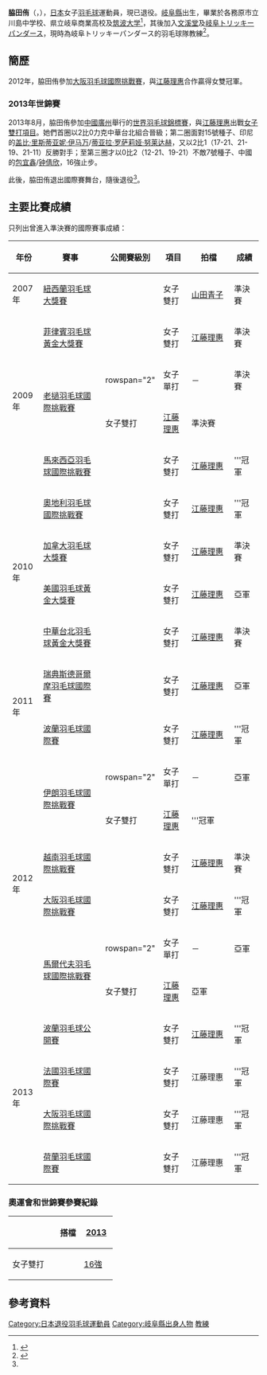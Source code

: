 {{noteTA|G1=Badminton}}
{{Infobox 羽球選手
| playername              = {{lang|ja|<small>わきた ゆう</small><br/><big>脇田 侑</big>}}<br/><small>({{lang|en|Wakita Yū}})</small>
| image                   = 
| size                    = 
| caption                 = 
| birth_name              = 
| date_of_birth           = {{birth_date_and_age|1984|11|4}}
| place_of_birth          = {{JPN}}[[岐阜縣|岐阜縣]]
| height                  = 
| weight                  = 
| event                   = 女子單打、女子雙打
| country                 = {{JPN}}
| years_active            = 
| handedness              = 
| coach                   = 
| highest_ranking         = 第98位（女單）<br/>（2010年3月18日）<br/>第13位（女雙-[[江藤理惠|江藤理惠]]）
| date_of_highest_ranking = 2011年1月27日<ref name="highest-ranking">[http://bwfcontent.tournamentsoftware.com/ranking/player.aspx?id=5218&player=116599 BWF World Ranking - Ranking of Yu WAKITA (52089)]{{en}}</ref>
| current_ranking         = 現已退役
| date_of_current_ranking = 
| played                  = 36勝–23負（女單）<br/>105勝–34負（女雙）<br/>7勝–5負（混雙）
| titles                  = 
| bwf_profile             = 21176DD7-E5D0-49D1-B426-C7A92C7500A0
| bwf_id                  = 52089
| updated                 = 2016年5月11日
}}
{{MedalTableTop}}
{{MedalSport | 女子[[羽毛球|羽毛球]]}}
{{MedalCountry | {{JPN}}}}
{{MedalBottom}}
'''脇田侑'''（{{jpn|j=脇田 侑|kn=わきた ゆう|rm=Wakita Yū}}，{{bd|1984年|11月4日}}），[[日本|日本]]女子[[羽毛球|羽毛球]]運動員，現已退役。[[岐阜縣|岐阜縣]]出生，畢業於各務原市立川島中学校、県立岐阜商業高校及[[筑波大学|筑波大学]]<ref name="選手名鑑">{{cite web|title=選手名鑑 - 脇田 侑/ Yu Wakita|url=http://www.smash-net.tv/player/details/id/239/|website=SMASH and NET.TV|access-date=2013-07-20|archive-date=2020-01-08|archive-url=https://web.archive.org/web/20200108105718/http://www.smash-net.tv/player/details/id/239/|dead-url=no}}{{ja}}</ref>，其後加入[[文溪堂|文溪堂]]及[[岐阜トリッキーパンダース|岐阜トリッキーパンダース]]，現時為岐阜トリッキーパンダース的羽毛球隊教練<ref>{{cite web|title=参加チーム紹介 > 岐阜トリッキーパンダース　岐阜トリッキーパンダース|url=http://www.badminton-league.jp/team/gifutricky.html|website=Badminton Nippon League Official Website|deadurl=yes|archiveurl=https://web.archive.org/web/20160526182413/http://www.badminton-league.jp/team/gifutricky.html|archivedate=2016-05-26}}{{ja}}</ref>。

==簡歷==
2012年，脇田侑參加[[2012年大阪羽毛球國際挑戰賽|大阪羽毛球國際挑戰賽]]，與[[江藤理惠|江藤理惠]]合作贏得女雙冠軍。

===2013年世錦賽===
2013年8月，脇田侑參加[[中國|中國]][[廣州|廣州]]舉行的[[2013年世界羽毛球錦標賽|世界羽毛球錦標賽]]，與[[江藤理惠|江藤理惠]]出戰[[2013年世界羽毛球錦標賽女子雙打項目|女子雙打項目]]。她們首圈以2比0力克中華台北組合晉級；第二圈面對15號種子、印尼的[[盖比·里斯蒂亚妮·伊马万|盖比·里斯蒂亚妮·伊马万]]/[[蒂亚拉·罗萨莉娅·努莱达赫|蒂亚拉·罗萨莉娅·努莱达赫]]，又以2比1（17-21、21-19、21-11）反勝對手；至第三圈才以0比2（12-21、19-21）不敵7號種子、中國的[[包宜鑫|包宜鑫]]/[[钟倩欣|钟倩欣]]，16強止步。

此後，脇田侑退出國際賽舞台，隨後退役<ref name="選手名鑑"/>。

==主要比賽成績==
只列出曾進入準決賽的國際賽事成績：
{| class=wikitable style="text-align:center; font-size:small;" 
!width="50"|年份
!width="180"|賽事
!width="80"|公開賽級別
!width="60"|項目
!width="100"|拍檔
!width="50"|成績
|-
!rowspan="1"|2007年
|[[2007年紐西蘭羽毛球大獎賽|紐西蘭羽毛球大獎賽]]
|{{BWFGP}}
|女子雙打
|[[山田青子|山田青子]]
|bgcolor="#b8860b"|準決賽
|-
!rowspan="4"|2009年
|[[2009年菲律賓羽毛球黃金大獎賽|菲律賓羽毛球黃金大獎賽]]
|{{BWFGPG}}
|女子雙打
|[[江藤理惠|江藤理惠]]
|bgcolor="#b8860b"|準決賽
|-
|rowspan="2"|[[2009年老撾羽毛球國際挑戰賽|老撾羽毛球國際挑戰賽]]
|rowspan="2" {{BWFIC}}
|女子單打
|－
|bgcolor="#b8860b"|準決賽
|-
|女子雙打
|[[江藤理惠|江藤理惠]]
|bgcolor="#b8860b"|準決賽
|-
|[[2009年馬來西亞羽毛球國際挑戰賽|馬來西亞羽毛球國際挑戰賽]]
|{{BWFIC}}
|女子雙打
|[[江藤理惠|江藤理惠]]
|bgcolor="gold"|'''冠軍
|-
!rowspan="4"|2010年
|[[2010年奧地利羽毛球國際挑戰賽|奧地利羽毛球國際挑戰賽]]
|{{BWFIC}}
|女子雙打
|[[江藤理惠|江藤理惠]]
|bgcolor="gold"|'''冠軍
|-
|[[2010年加拿大羽毛球大獎賽|加拿大羽毛球大獎賽]]
|{{BWFGP}}
|女子雙打
|[[江藤理惠|江藤理惠]]
|bgcolor="#b8860b"|準決賽
|-
|[[2010年美國羽毛球黃金大獎賽|美國羽毛球黃金大獎賽]]
|{{BWFGPG}}
|女子雙打
|[[江藤理惠|江藤理惠]]
|bgcolor="silver"|亞軍
|-
|[[2010年中華台北羽球公開賽|中華台北羽毛球黃金大獎賽]]
|{{BWFGPG}}
|女子雙打
|[[江藤理惠|江藤理惠]]
|bgcolor="#b8860b"|準決賽
|-
!rowspan="2"|2011年
|[[2011年瑞典斯德哥爾摩羽毛球國際賽|瑞典斯德哥爾摩羽毛球國際賽]]
|{{BWFIC}}
|女子雙打
|[[江藤理惠|江藤理惠]]
|bgcolor="silver"|亞軍
|-
|[[2011年波蘭羽毛球國際賽|波蘭羽毛球國際賽]]
|{{BWFIC}}
|女子雙打
|[[江藤理惠|江藤理惠]]
|bgcolor="gold"|'''冠軍
|-
!rowspan="6"|2012年
|rowspan="2"|[[2012年伊朗羽毛球國際挑戰賽|伊朗羽毛球國際挑戰賽]]
|rowspan="2" {{BWFIC}}
|女子單打
|－
|bgcolor="silver"|亞軍
|-
|女子雙打
|[[江藤理惠|江藤理惠]]
|bgcolor="gold"|'''冠軍
|-
|[[2012年越南羽毛球國際挑戰賽|越南羽毛球國際挑戰賽]]
|{{BWFIC}}
|女子雙打
|[[江藤理惠|江藤理惠]]
|bgcolor="#b8860b"|準決賽
|-
|[[2012年大阪羽毛球國際挑戰賽|大阪羽毛球國際挑戰賽]]
|{{BWFIC}}
|女子雙打
|[[江藤理惠|江藤理惠]]
|bgcolor="gold"|'''冠軍
|-
|rowspan="2"|[[2012年馬爾代夫羽毛球國際挑戰賽|馬爾代夫羽毛球國際挑戰賽]]
|rowspan="2" {{BWFIC}}
|女子單打
|－
|bgcolor="silver"|亞軍
|-
|女子雙打
|[[江藤理惠|江藤理惠]]
|bgcolor="silver"|亞軍
|-
!rowspan="4"|2013年
|[[2013年波蘭羽毛球公開賽|波蘭羽毛球公開賽]]
|{{BWFIC}}
|女子雙打
|[[江藤理惠|江藤理惠]]
|bgcolor="gold"|'''冠軍
|-
|[[2013年法國羽毛球國際賽|法國羽毛球國際賽]]
|{{BWFIC}}
|女子雙打
|江藤理惠
|bgcolor="gold"|'''冠軍
|-
|[[2013年大阪羽毛球國際挑戰賽|大阪羽毛球國際挑戰賽]]
|{{BWFIC}}
|女子雙打
|江藤理惠
|bgcolor="gold"|'''冠軍
|-
|[[2013年荷蘭羽毛球國際賽|荷蘭羽毛球國際賽]]
|{{BWFIC}}
|女子雙打
|江藤理惠
|bgcolor="gold"|'''冠軍
|}
{{BWF賽事級別索引/2007}}

===奧運會和世錦賽參賽紀錄===
{| class=wikitable style="text-align:center; font-size:small;" 
!
!搭檔
!width="50"|[[2013年世界羽毛球錦標賽|2013]]
|-
!width="80"|女子雙打
|align="left"|{{nowrap|[[江藤理惠|江藤理惠]]}}
|[[2013年世界羽毛球錦標賽女子雙打項目|16強]]
|}

==參考資料==
{{Reflist}}

{{DEFAULTSORT:Wakita, Yu}}
[[Category:日本退役羽毛球運動員|Category:日本退役羽毛球運動員]]
[[Category:岐阜縣出身人物|Category:岐阜縣出身人物]]
[[Category:岐阜Tricky_Panders羽毛球隊選手|教練]]